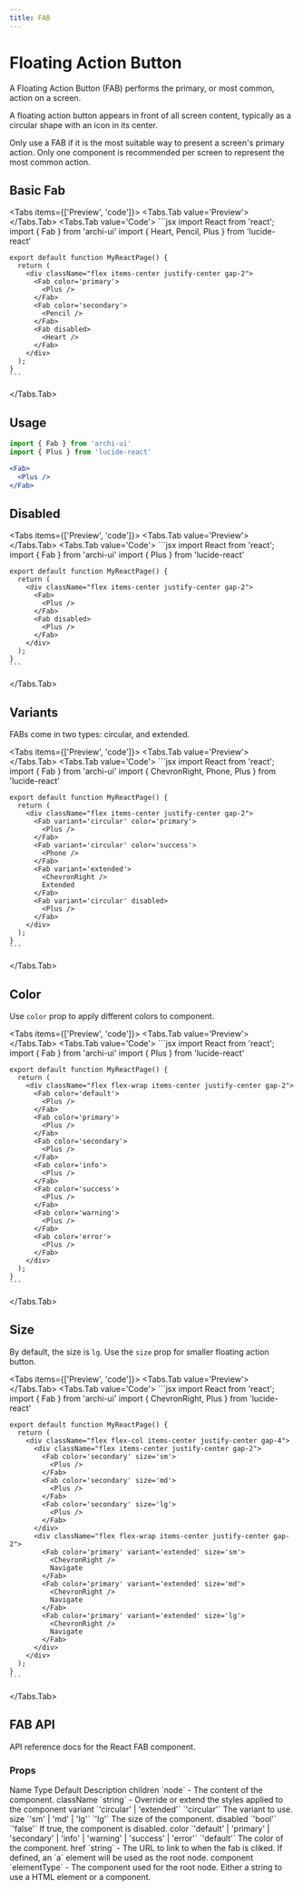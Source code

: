 ```yaml
---
title: FAB
---
```



# Floating Action Button

A Floating Action Button (FAB) performs the primary, or most common, action on a screen.

A floating action button appears in front of all screen content, typically as a circular shape with an icon in its center.

Only use a FAB if it is the most suitable way to present a screen's primary action. Only one component is recommended per screen to represent the most common action.

## Basic Fab
<Tabs items={['Preview', 'code']}>
  <Tabs.Tab value='Preview'>
    <BasicFab />
  </Tabs.Tab>
  <Tabs.Tab value='Code'>
    ```jsx
    import React from 'react';
    import { Fab } from 'archi-ui'
    import { Heart, Pencil, Plus } from 'lucide-react'

    export default function MyReactPage() {
      return (
        <div className="flex items-center justify-center gap-2">
          <Fab color='primary'>
            <Plus />
          </Fab>
          <Fab color='secondary'>
            <Pencil />
          </Fab>
          <Fab disabled>
            <Heart />
          </Fab>
        </div>
      );
    }
    ```
  </Tabs.Tab>
</Tabs>

## Usage
```jsx
import { Fab } from 'archi-ui'
import { Plus } from 'lucide-react'
```
```jsx
<Fab>
  <Plus />
</Fab>
```

## Disabled
<Tabs items={['Preview', 'code']}>
  <Tabs.Tab value='Preview'>
    <FabDisabled />
  </Tabs.Tab>
  <Tabs.Tab value='Code'>
    ```jsx
    import React from 'react';
    import { Fab } from 'archi-ui'
    import { Plus } from 'lucide-react'

    export default function MyReactPage() {
      return (
        <div className="flex items-center justify-center gap-2">
          <Fab>
            <Plus />
          </Fab>
          <Fab disabled>
            <Plus />
          </Fab>
        </div>
      );
    }
    ```
  </Tabs.Tab>
</Tabs>

## Variants
FABs come in two types: circular, and extended.

<Tabs items={['Preview', 'code']}>
  <Tabs.Tab value='Preview'>
    <FabVariant />
  </Tabs.Tab>
  <Tabs.Tab value='Code'>
    ```jsx
    import React from 'react';
    import { Fab } from 'archi-ui'
    import { ChevronRight, Phone, Plus } from 'lucide-react'

    export default function MyReactPage() {
      return (
        <div className="flex items-center justify-center gap-2">
          <Fab variant='circular' color='primary'>
            <Plus />
          </Fab>
          <Fab variant='circular' color='success'>
            <Phone />
          </Fab>
          <Fab variant='extended'>
            <ChevronRight />
            Extended
          </Fab>
          <Fab variant='circular' disabled>
            <Plus />
          </Fab>
        </div>
      );
    }
    ```
  </Tabs.Tab>
</Tabs>

## Color
Use `color` prop to apply different colors to component.

<Tabs items={['Preview', 'code']}>
  <Tabs.Tab value='Preview'>
    <FabColor />
  </Tabs.Tab>
  <Tabs.Tab value='Code'>
    ```jsx
    import React from 'react';
    import { Fab } from 'archi-ui'
    import { Plus } from 'lucide-react'

    export default function MyReactPage() {
      return (
        <div className="flex flex-wrap items-center justify-center gap-2">
          <Fab color='default'>
            <Plus />
          </Fab>
          <Fab color='primary'>
            <Plus />
          </Fab>
          <Fab color='secondary'>
            <Plus />
          </Fab>
          <Fab color='info'>
            <Plus />
          </Fab>
          <Fab color='success'>
            <Plus />
          </Fab>
          <Fab color='warning'>
            <Plus />
          </Fab>
          <Fab color='error'>
            <Plus />
          </Fab>
        </div>
      );
    }
    ```
  </Tabs.Tab>
</Tabs>

## Size
By default, the size is `lg`. Use the `size` prop for smaller floating action button.

<Tabs items={['Preview', 'code']}>
  <Tabs.Tab value='Preview'>
    <FabSize />
  </Tabs.Tab>
  <Tabs.Tab value='Code'>
    ```jsx
    import React from 'react';
    import { Fab } from 'archi-ui'
    import { ChevronRight, Plus } from 'lucide-react'

    export default function MyReactPage() {
      return (
        <div className="flex flex-col items-center justify-center gap-4">
          <div className="flex items-center justify-center gap-2">
            <Fab color='secondary' size='sm'>
              <Plus />
            </Fab>
            <Fab color='secondary' size='md'>
              <Plus />
            </Fab>
            <Fab color='secondary' size='lg'>
              <Plus />
            </Fab>
          </div>
          <div className="flex flex-wrap items-center justify-center gap-2">
            <Fab color='primary' variant='extended' size='sm'>
              <ChevronRight />
              Navigate
            </Fab>
            <Fab color='primary' variant='extended' size='md'>
              <ChevronRight />
              Navigate
            </Fab>
            <Fab color='primary' variant='extended' size='lg'>
              <ChevronRight />
              Navigate
            </Fab>
          </div>
        </div>
      );
    }
    ```
  </Tabs.Tab>
</Tabs>

## FAB API
API reference docs for the React FAB component.

### Props
<Table>
  <thead>
    <Table.Tr>
      <Table.Th>Name</Table.Th>
      <Table.Th>Type</Table.Th>
      <Table.Th>Default</Table.Th>
      <Table.Th>Description</Table.Th>
    </Table.Tr>
  </thead>
  <tbody>
    <Table.Tr>
      <Table.Td>children</Table.Td>
      <Table.Td>`node`</Table.Td>
      <Table.Td>-</Table.Td>
      <Table.Td>The content of the component.</Table.Td>
    </Table.Tr>
    <Table.Tr>
      <Table.Td>className</Table.Td>
      <Table.Td>`string`</Table.Td>
      <Table.Td>-</Table.Td>
      <Table.Td>Override or extend the styles applied to the component</Table.Td>
    </Table.Tr>
    <Table.Tr>
      <Table.Td>variant</Table.Td>
      <Table.Td>`'circular' | 'extended'`</Table.Td>
      <Table.Td>`'circular'`</Table.Td>
      <Table.Td>The variant to use.</Table.Td>
    </Table.Tr>
    <Table.Tr>
      <Table.Td>size</Table.Td>
      <Table.Td>`'sm' | 'md' | 'lg'`</Table.Td>
      <Table.Td>`'lg'`</Table.Td>
      <Table.Td>The size of the component.</Table.Td>
    </Table.Tr>
    <Table.Tr>
      <Table.Td>disabled</Table.Td>
      <Table.Td>`'bool'`</Table.Td>
      <Table.Td>`'false'`</Table.Td>
      <Table.Td>If true, the component is disabled.</Table.Td>
    </Table.Tr>
    <Table.Tr>
      <Table.Td>color</Table.Td>
      <Table.Td>`'default' | 'primary' | 'secondary' | 'info' | 'warning' | 'success' | 'error'`</Table.Td>
      <Table.Td>`'default'`</Table.Td>
      <Table.Td>The color of the component.</Table.Td>
    </Table.Tr>
    <Table.Tr>
      <Table.Td>href</Table.Td>
      <Table.Td>`string`</Table.Td>
      <Table.Td>-</Table.Td>
      <Table.Td>The URL to link to when the fab is cliked. If defined, an `a` element will be used as the root node.</Table.Td>
    </Table.Tr>
    <Table.Tr>
      <Table.Td>component</Table.Td>
      <Table.Td>`elementType`</Table.Td>
      <Table.Td>-</Table.Td>
      <Table.Td>The component used for the root node. Either a string to use a HTML element or a component.</Table.Td>
    </Table.Tr>
  </tbody>
</Table>
